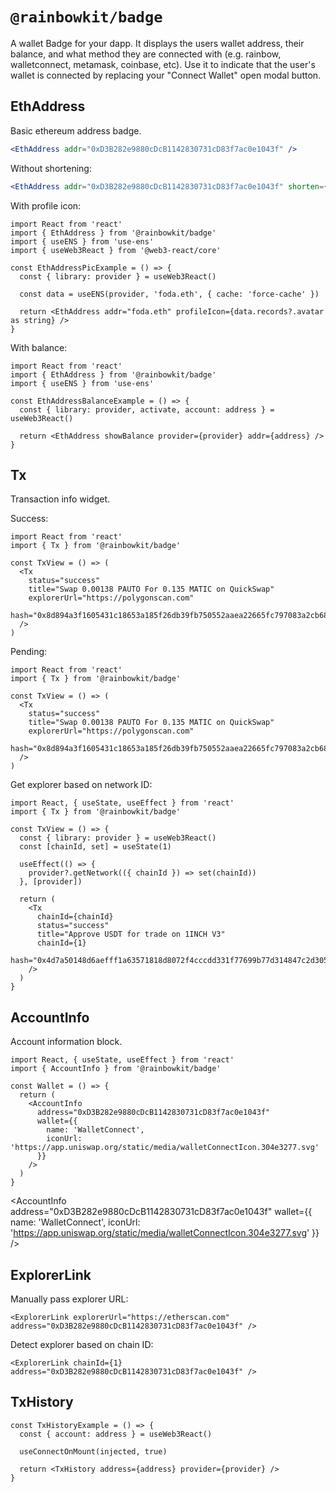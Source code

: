 
# `@rainbowkit/badge`

A wallet Badge for your dapp.
It displays the users wallet address, their balance, and what method they are connected with (e.g. rainbow, walletconnect, metamask, coinbase, etc).
Use it to indicate that the user's wallet is connected by replacing your "Connect Wallet" open modal button.

## EthAddress

Basic ethereum address badge.

```jsx
<EthAddress addr="0xD3B282e9880cDcB1142830731cD83f7ac0e1043f" />
```

<EthAddress addr="0xD3B282e9880cDcB1142830731cD83f7ac0e1043f" />

Without shortening:

```jsx
<EthAddress addr="0xD3B282e9880cDcB1142830731cD83f7ac0e1043f" shorten={false} />
```

<EthAddress addr="0xD3B282e9880cDcB1142830731cD83f7ac0e1043f" shorten={false} />

With profile icon:

```tsx
import React from 'react'
import { EthAddress } from '@rainbowkit/badge'
import { useENS } from 'use-ens'
import { useWeb3React } from '@web3-react/core'

const EthAddressPicExample = () => {
  const { library: provider } = useWeb3React()

  const data = useENS(provider, 'foda.eth', { cache: 'force-cache' })

  return <EthAddress addr="foda.eth" profileIcon={data.records?.avatar as string} />
}
```

<EthAddressPic />

With balance:

```tsx
import React from 'react'
import { EthAddress } from '@rainbowkit/badge'
import { useENS } from 'use-ens'

const EthAddressBalanceExample = () => {
  const { library: provider, activate, account: address } = useWeb3React()

  return <EthAddress showBalance provider={provider} addr={address} />
}
```

<EthAddressBalance />

## Tx

Transaction info widget.

Success:

```tsx
import React from 'react'
import { Tx } from '@rainbowkit/badge'

const TxView = () => (
  <Tx
    status="success"
    title="Swap 0.00138 PAUTO For 0.135 MATIC on QuickSwap"
    explorerUrl="https://polygonscan.com"
    hash="0x8d894a3f1605431c18653a185f26db39fb750552aaea22665fc797083a2cb68e"
  />
)
```

<Tx
  status="success"
  title="Swap 0.00138 PAUTO For 0.135 MATIC on QuickSwap"
  explorerUrl="https://polygonscan.com"
  hash="0x8d894a3f1605431c18653a185f26db39fb750552aaea22665fc797083a2cb68e"
/>

Pending:

```tsx
import React from 'react'
import { Tx } from '@rainbowkit/badge'

const TxView = () => (
  <Tx
    status="success"
    title="Swap 0.00138 PAUTO For 0.135 MATIC on QuickSwap"
    explorerUrl="https://polygonscan.com"
    hash="0x8d894a3f1605431c18653a185f26db39fb750552aaea22665fc797083a2cb68e"
  />
)
```

<Tx
  status="pending"
  title="Swap 0.00138 PAUTO For 0.135 MATIC on QuickSwap"
  explorerUrl="https://polygonscan.com"
  hash="0x8d894a3f1605431c18653a185f26db39fb750552aaea22665fc797083a2cb68e"
/>

Get explorer based on network ID:

```tsx
import React, { useState, useEffect } from 'react'
import { Tx } from '@rainbowkit/badge'

const TxView = () => {
  const { library: provider } = useWeb3React()
  const [chainId, set] = useState(1)

  useEffect(() => {
    provider?.getNetwork(({ chainId }) => set(chainId))
  }, [provider])

  return (
    <Tx
      chainId={chainId}
      status="success"
      title="Approve USDT for trade on 1INCH V3"
      chainId={1}
      hash="0x4d7a50148d6aefff1a63571818d8072f4cccdd331f77699b77d314847c2d3058"
    />
  )
}
```

<Tx
  status="success"
  title="Approve USDT for trade on 1INCH V3"
  chainId={1}
  hash="0x4d7a50148d6aefff1a63571818d8072f4cccdd331f77699b77d314847c2d3058"
/>

## AccountInfo

Account information block.

```tsx
import React, { useState, useEffect } from 'react'
import { AccountInfo } from '@rainbowkit/badge'

const Wallet = () => {
  return (
    <AccountInfo
      address="0xD3B282e9880cDcB1142830731cD83f7ac0e1043f"
      wallet={{
        name: 'WalletConnect',
        iconUrl: 'https://app.uniswap.org/static/media/walletConnectIcon.304e3277.svg'
      }}
    />
  )
}
```

<AccountInfo
  address="0xD3B282e9880cDcB1142830731cD83f7ac0e1043f"
  wallet={{
    name: 'WalletConnect',
    iconUrl: 'https://app.uniswap.org/static/media/walletConnectIcon.304e3277.svg'
  }}
/>

## ExplorerLink

Manually pass explorer URL:

```tsx
<ExplorerLink explorerUrl="https://etherscan.com" address="0xD3B282e9880cDcB1142830731cD83f7ac0e1043f" />
```

<ExplorerLink explorerUrl="https://etherscan.com" address="0xD3B282e9880cDcB1142830731cD83f7ac0e1043f" />

Detect explorer based on chain ID:

```tsx
<ExplorerLink chainId={1} address="0xD3B282e9880cDcB1142830731cD83f7ac0e1043f" />
```

<ExplorerLink chainId={1} address="0xD3B282e9880cDcB1142830731cD83f7ac0e1043f" />

## TxHistory

```tsx
const TxHistoryExample = () => {
  const { account: address } = useWeb3React()

  useConnectOnMount(injected, true)

  return <TxHistory address={address} provider={provider} />
}
```

<TxHistoryExample />
